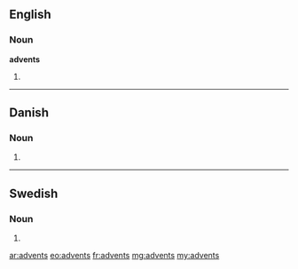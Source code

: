 ==English==

===Noun===
'''advents'''

# {{plural of|advent}}

----

==Danish==

===Noun===
{{infl|da|noun form|g=c}}

# {{form of|genitive singular indefinite|advent|lang=da}}


----

==Swedish==

===Noun===
{{infl|sv|noun form}}

# {{sv-noun-form-indef-gen|advent}}

[[ar:advents]]
[[eo:advents]]
[[fr:advents]]
[[mg:advents]]
[[my:advents]]
